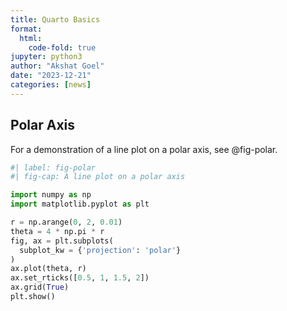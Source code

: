 ```yaml
---
title: Quarto Basics
format:
  html:
    code-fold: true
jupyter: python3
author: "Akshat Goel"
date: "2023-12-21"
categories: [news]
---
```


## Polar Axis

For a demonstration of a line plot on a polar axis, see @fig-polar.

```python
#| label: fig-polar
#| fig-cap: A line plot on a polar axis

import numpy as np
import matplotlib.pyplot as plt

r = np.arange(0, 2, 0.01)
theta = 4 * np.pi * r
fig, ax = plt.subplots(
  subplot_kw = {'projection': 'polar'} 
)
ax.plot(theta, r)
ax.set_rticks([0.5, 1, 1.5, 2])
ax.grid(True)
plt.show()
```


